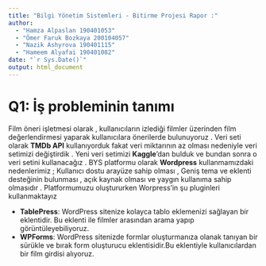 ---
title: "Bilgi Yönetim Sistemleri - Bitirme Projesi Rapor :"
author: 
  - "Hamza Alpaslan 190401053"
  - "Ömer Faruk Bozkaya 200104057"
  - "Nazik Ashyrova 190401115"
  - "Hameem Alyafai 190401082"
date: "`r Sys.Date()`"
output: html_document
---

# Q1: İş probleminin tanımı

  Film öneri işletmesi olarak , kullanıcıların izlediği filmler üzerinden film değerlendirmesi yaparak kullanıcılara önerilerde bulunuyoruz . Veri seti olarak **TMDb API** kullanıyorduk fakat veri miktarının az olması nedeniyle veri setimizi değiştirdik . Yeni veri setimizi **Kaggle**'dan bulduk ve bundan sonra o veri setini kullanacağız . BYS platformu olarak **Wordpress** kullanmamızdaki nedenlerimiz ; Kullanıcı dostu arayüze sahip olması , Geniş tema ve eklenti desteğinin bulunması , açık kaynak olması ve yaygın kullanıma sahip olmasıdır . Platformumuzu oluştururken Worpress'in şu pluginleri kullanmaktayız 

- **TablePress**: WordPress sitenize kolayca tablo eklemenizi sağlayan bir eklentidir. Bu eklenti ile filmler arasından arama yapıp görüntüleyebiliyoruz.
- **WPForms**:  WordPress sitenizde formlar oluşturmanıza olanak tanıyan bir sürükle ve bırak form oluşturucu eklentisidir.Bu eklentiyle kullanıcılardan bir film girdisi alıyoruz. 